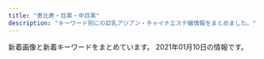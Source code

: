 ```yaml
---
title: "恵比寿・目黒・中目黒"
description: "キーワード別にの巨乳アジアン・チャイナエステ嬢情報をまとめました。"
---
```


新着画像と新着キーワードをまとめています。
2021年01月10日の情報です。

<DmmAffiliateIns />
<KeywordTable
  shops={
    [
    {
        "name": "\u6d77\u8cca\u8239",
        "img_links": [
            "http://kaizokusen.jpn.mn/images/mobile.jpg",
            "http://kaizokusen.jpn.mn/photos/sites/31/2020/01/2020010602051995.jpg",
            "http://kaizokusen.jpn.mn/images/news_bj3.jpg",
            "http://kaizokusen.jpn.mn/photos/sites/31/2019/05/2019051702252726.jpg",
            "http://kaizokusen.jpn.mn/photos/sites/31/2020/06/2020061305220545.jpg",
            "http://kaizokusen.jpn.mn/images/s_link.png",
            "http://kaizokusen.jpn.mn/images/end.png",
            "http://kaizokusen.jpn.mn/photos/sites/31/2019/03/2019032601332117.jpg",
            "http://kaizokusen.jpn.mn/photos/sites/31/2020/06/2020060409294464.jpg",
            "http://kaizokusen.jpn.mn/photos/sites/31/2020/08/2020082411195272.jpg",
            "http://kaizokusen.jpn.mn/photos/sites/31/2019/12/201912200917482.jpg",
            "http://kaizokusen.jpn.mn/photos/sites/31/2019/01/201901130238317.jpg",
            "http://kaizokusen.jpn.mn/photos/sites/31/2020/04/2020042207290081.jpg",
            "http://kaizokusen.jpn.mn/photos/sites/31/2020/06/2020061302013959.jpg",
            "http://kaizokusen.jpn.mn/photos/sites/31/2019/06/2019061406003081.jpg",
            "http://kaizokusen.jpn.mn/photos/sites/31/2019/01/2019012803255272.jpg",
            "http://kaizokusen.jpn.mn/images/s_contact.jpg",
            "http://kaizokusen.jpn.mn/photos/sites/31/2020/05/2020051510144982.jpg",
            "http://kaizokusen.jpn.mn/photos/sites/31/2019/11/2019111401215721.jpg",
            "http://kaizokusen.jpn.mn/photos/sites/31/2019/12/2019122806012497.jpg",
            "http://kaizokusen.jpn.mn/photos/sites/31/2019/09/2019091102140786.jpg",
            "http://kaizokusen.jpn.mn/images/s_pick.png",
            "http://kaizokusen.jpn.mn/images/news03.jpg",
            "http://kaizokusen.jpn.mn/photos/sites/31/2018/12/2018122706404758.jpg",
            "http://kaizokusen.jpn.mn/photos/sites/31/2020/02/202002070127147.jpg",
            "http://kaizokusen.jpn.mn/photos/sites/31/2020/01/2020011609085443.jpg",
            "http://kaizokusen.jpn.mn/photos/sites/31/2019/01/2019010309225534.jpg",
            "http://kaizokusen.jpn.mn/photos/sites/31/2020/11/2020112103070699.jpg",
            "http://kaizokusen.jpn.mn/photos/sites/31/2020/03/2020031402334084.jpg",
            "http://kaizokusen.jpn.mn/images/headline.jpg",
            "http://kaizokusen.jpn.mn/photos/sites/31/2018/12/2018121710580889.jpg",
            "http://kaizokusen.jpn.mn/images/s_news.jpg",
            "http://kaizokusen.jpn.mn/photos/sites/31/2020/03/2020030801205388.jpg",
            "http://kaizokusen.jpn.mn/photos/sites/31/2019/04/2019040301572848.jpg",
            "http://kaizokusen.jpn.mn/photos/sites/31/2019/03/2019032710574970.jpg",
            "http://kaizokusen.jpn.mn/photos/sites/31/2019/06/2019061406003197.jpg",
            "http://kaizokusen.jpn.mn/photos/sites/31/2019/06/2019060402255852.jpg",
            "http://kaizokusen.jpn.mn/photos/sites/31/2019/11/2019112102290816.jpg",
            "http://kaizokusen.jpn.mn/photos/sites/31/2019/11/2019111410352979.jpg",
            "http://kaizokusen.jpn.mn/photos/sites/31/2020/02/2020022107354732.jpg",
            "http://kaizokusen.jpn.mn/photos/sites/31/2020/12/2020120801390122.jpg",
            "http://kaizokusen.jpn.mn/photos/sites/31/2020/06/2020062208015349.jpg",
            "http://kaizokusen.jpn.mn/photos/sites/31/2019/12/2019121904244431.jpg",
            "http://kaizokusen.jpn.mn/photos/sites/31/2019/09/2019092905302643.jpg",
            "http://kaizokusen.jpn.mn/images/news04.jpg",
            "http://kaizokusen.jpn.mn/images/news_bj1.jpg",
            "http://kaizokusen.jpn.mn/photos/sites/31/2018/07/2018070912312985.jpg",
            "http://kaizokusen.jpn.mn/photos/sites/31/2019/02/2019022801560094.jpg",
            "http://kaizokusen.jpn.mn/images/s_staff.png",
            "http://kaizokusen.jpn.mn/photos/sites/31/2019/06/2019060402255271.jpg",
            "http://kaizokusen.jpn.mn/images/top.jpg",
            "http://kaizokusen.jpn.mn/photos/sites/31/2019/02/2019021410470448.jpg",
            "http://kaizokusen.jpn.mn/photos/sites/31/2020/08/2020080301195061.jpg"
        ],
        "station": "\u4e2d\u76ee\u9ed2\u99c5\u5357\u6539\u672d\u897f\u53e3",
        "keywords": {
            "83": 8,
            "D": 74,
            "87": 31,
            "84": 2,
            "C": 45,
            "86": 27,
            "85": 27,
            "E": 27,
            "88": 10
        },
        "url": "http://kaizokusen.jpn.mn/"
    },
    {
        "station": "JR\u76ee\u9ed2\u99c5\u6771\u53e3",
        "url": "http://relacute.tyo.cm/",
        "img_links": [
            "http://relacute.tyo.cm/photos/sites/42/2017/04/411443062809353899.jpg",
            "http://relacute.tyo.cm/photos/sites/42/2019/02/201902121620011.jpg",
            "http://relacute.tyo.cm/photos/sites/42/2017/04/2.jpg",
            "http://relacute.tyo.cm/images/newface1.jpg",
            "http://relacute.tyo.cm/images/girl-z2.jpg",
            "http://relacute.tyo.cm/photos/sites/42/2017/05/16.jpg",
            "http://relacute.tyo.cm/images/girl-z1.jpg",
            "http://relacute.tyo.cm/photos/sites/42/2016/11/staff6.jpg",
            "http://relacute.tyo.cm/photos/sites/42/2019/02/2019021216200689.jpg",
            "http://relacute.tyo.cm/photos/sites/42/2016/11/5.jpg",
            "http://relacute.tyo.cm/images/mobile.png",
            "http://relacute.tyo.cm/photos/sites/42/2017/06/18.jpg",
            "http://relacute.tyo.cm/images/staff01.jpg",
            "http://relacute.tyo.cm/images/top1.jpg",
            "http://relacute.tyo.cm/images/s_news.jpg",
            "http://relacute.tyo.cm/photos/sites/42/2016/11/staff7.jpg",
            "http://relacute.tyo.cm/images/link1.jpg",
            "http://relacute.tyo.cm/photos/sites/42/2016/11/staff1.jpg",
            "http://relacute.tyo.cm/images/top.jpg"
        ],
        "name": "RelaCute \u30ea\u30e9\u30ad\u30e5\u30fc\u30c8",
        "keywords": {
            "87": 1,
            "C": 25,
            "D": 9
        }
    },
    {
        "name": "With you\u30fb\u30a6\u30a3\u30ba\u30e6\u30fc",
        "station": "JR\u76ee\u9ed2\u99c5\u6771\u53e3",
        "img_links": [
            "http://with-you.tyo.cm/images/s_pick.jpg",
            "http://with-you.tyo.cm/photos/sites/6/2019/11/2019112214503286.jpg",
            "http://with-you.tyo.cm/photos/sites/6/2019/11/2019112214502832.jpg",
            "http://with-you.tyo.cm/photos/sites/6/2019/11/2019110806175734.jpg",
            "http://with-you.tyo.cm/images/s_news.jpg",
            "http://with-you.tyo.cm/photos/sites/6/2019/10/2019102716505281.jpg",
            "http://with-you.tyo.cm/photos/sites/6/2019/11/2019110107573374.jpg",
            "http://with-you.tyo.cm/photos/sites/6/2019/11/2019112517121980.jpg",
            "http://with-you.tyo.cm/photos/sites/6/2019/11/2019110806175615.jpg",
            "http://with-you.tyo.cm/photos/sites/6/2019/12/2019121914290210.jpg",
            "http://with-you.tyo.cm/photos/sites/6/2020/06/2020061515330329.jpg",
            "http://with-you.tyo.cm/photos/sites/6/2020/03/2020032714573892.jpg",
            "http://with-you.tyo.cm/images/s_staff.jpg",
            "http://with-you.tyo.cm/photos/sites/6/2019/11/2019110108001772.jpg",
            "http://with-you.tyo.cm/photos/sites/6/2019/11/2019112517122617.jpg",
            "http://with-you.tyo.cm/photos/sites/6/2020/09/2020092511214697.jpg",
            "http://with-you.tyo.cm/photos/sites/6/2019/11/2019111915264046.jpg",
            "http://with-you.tyo.cm/photos/sites/6/2019/12/2019121017051599.jpg",
            "http://with-you.tyo.cm/photos/sites/6/2019/12/2019121914290846.jpg",
            "http://with-you.tyo.cm/photos/sites/6/2019/10/2019102716505124.jpg",
            "http://with-you.tyo.cm/photos/sites/6/2019/02/2019021816155116.jpg",
            "http://with-you.tyo.cm/photos/sites/6/2019/11/2019110107572662.jpg",
            "http://with-you.tyo.cm/images/top.png",
            "http://with-you.tyo.cm/photos/sites/6/2020/03/2020032714542799.jpg",
            "http://with-you.tyo.cm/photos/sites/6/2019/03/2019030615474648.jpg",
            "http://with-you.tyo.cm/photos/sites/6/2019/02/2019021816145119.jpg",
            "http://with-you.tyo.cm/images/s_link.jpg",
            "http://with-you.tyo.cm/photos/sites/6/2019/11/2019112916075813.jpg",
            "http://with-you.tyo.cm/images/s_recuit.jpg",
            "http://with-you.tyo.cm/photos/sites/6/2019/11/2019111915264240.jpg",
            "http://with-you.tyo.cm/photos/sites/6/2019/11/2019110108002447.jpg",
            "http://with-you.tyo.cm/photos/sites/6/2020/06/2020061515324852.jpg",
            "http://with-you.tyo.cm/photos/sites/6/2019/02/2019021818395644.jpg",
            "http://with-you.tyo.cm/photos/sites/6/2019/02/2019021818404723.jpg",
            "http://with-you.tyo.cm/photos/sites/6/2019/06/2019060510455732.jpg",
            "http://with-you.tyo.cm/photos/sites/6/2019/12/2019121017051597.jpg",
            "http://with-you.tyo.cm/photos/sites/6/2019/11/2019112916080552.jpg",
            "http://with-you.tyo.cm/photos/sites/6/2019/11/2019110606012817.jpg",
            "http://with-you.tyo.cm/photos/sites/6/2019/11/2019112916075124.jpg"
        ],
        "url": "http://with-you.tyo.cm",
        "keywords": {
            "C": 34,
            "D": 18
        }
    },
    {
        "station": "JR\u76ee\u9ed2\u99c5\u897f\u53e3",
        "name": "OnlyOne",
        "url": "http://onlyone.tyo.cm/",
        "img_links": [
            "http://onlyone.tyo.cm/photos/sites/5/2019/11/2019110105152849.jpg",
            "http://onlyone.tyo.cm/photos/sites/5/2018/10/201810181432433.jpg",
            "http://onlyone.tyo.cm/photos/sites/5/2019/01/2019011814353078.jpg",
            "http://onlyone.tyo.cm/photos/sites/5/2018/11/2018112110301745.jpg",
            "http://onlyone.tyo.cm/photos/sites/5/2019/01/2019013017371133.jpg",
            "http://onlyone.tyo.cm/photos/sites/5/2019/12/2019120510353312.jpg",
            "http://onlyone.tyo.cm/photos/sites/5/2019/06/2019060510472559.jpg",
            "http://onlyone.tyo.cm/photos/sites/5/2020/02/2020022610121615.jpg",
            "http://onlyone.tyo.cm/photos/sites/5/2020/01/2020011413501066.jpg",
            "http://onlyone.tyo.cm/photos/sites/5/2018/08/2018080308152252.jpg",
            "http://onlyone.tyo.cm/images/s_staff.png",
            "http://onlyone.tyo.cm/images/acc2.jpg",
            "http://onlyone.tyo.cm/images/line.jpg",
            "http://onlyone.tyo.cm/photos/sites/5/2019/07/2019070616424775.jpg",
            "http://onlyone.tyo.cm/photos/sites/5/2018/03/2018031607430562.jpg",
            "http://onlyone.tyo.cm/photos/sites/5/2019/05/2019052911352557.jpg",
            "http://onlyone.tyo.cm/photos/sites/5/2019/11/2019110105153240.jpg",
            "http://onlyone.tyo.cm/photos/sites/5/2019/07/201907171609201.jpg",
            "http://onlyone.tyo.cm/photos/sites/5/2018/07/2018071709241386.jpg",
            "http://onlyone.tyo.cm/photos/sites/5/2019/07/2019071716092046.jpg",
            "http://onlyone.tyo.cm/photos/sites/5/2017/11/2017112708111797.jpg",
            "http://onlyone.tyo.cm/photos/sites/5/2020/01/2020011412572423.jpg",
            "http://onlyone.tyo.cm/photos/sites/5/2020/09/2020092617301564.jpg",
            "http://onlyone.tyo.cm/photos/sites/5/2020/09/2020092510523723.jpg",
            "http://onlyone.tyo.cm/photos/sites/5/2020/07/2020070217061815.jpg",
            "http://onlyone.tyo.cm/photos/sites/5/2019/12/2019121715483135.jpg",
            "http://onlyone.tyo.cm/photos/sites/5/2019/08/2019082610481667.jpg",
            "http://onlyone.tyo.cm/photos/sites/5/2020/06/2020060815500896.jpg",
            "http://onlyone.tyo.cm/photos/sites/5/2019/11/2019112117013754.jpg",
            "http://onlyone.tyo.cm/images/acc3.jpg",
            "http://onlyone.tyo.cm/photos/sites/5/2019/08/2019080815010066.jpg",
            "http://onlyone.tyo.cm/photos/sites/5/2019/05/2019050915292562.jpg",
            "http://onlyone.tyo.cm/images/room4.jpg",
            "http://onlyone.tyo.cm/photos/sites/5/2018/08/2018082407542866.jpg",
            "http://onlyone.tyo.cm/photos/sites/5/2018/06/2018062904050630.jpg",
            "http://onlyone.tyo.cm/photos/sites/5/2018/07/2018071709242171.jpg",
            "http://onlyone.tyo.cm/images/top.png",
            "http://onlyone.tyo.cm/images/s_link.png",
            "http://onlyone.tyo.cm/photos/sites/5/2019/03/2019030418403098.jpg",
            "http://onlyone.tyo.cm/photos/sites/5/2020/09/2020092510524025.jpg",
            "http://onlyone.tyo.cm/photos/sites/5/2020/03/2020031716151746.jpg",
            "http://onlyone.tyo.cm/images/acc1.jpg",
            "http://onlyone.tyo.cm/images/new.jpg",
            "http://onlyone.tyo.cm/photos/sites/5/2020/01/2020011413500417.jpg",
            "http://onlyone.tyo.cm/photos/sites/5/2019/06/2019060510384975.jpg",
            "http://onlyone.tyo.cm/images/room3.jpg",
            "http://onlyone.tyo.cm/photos/sites/5/2020/07/2020070215334437.jpg",
            "http://onlyone.tyo.cm/photos/sites/5/2019/02/2019022310334774.jpg",
            "http://onlyone.tyo.cm/photos/sites/5/2020/09/2020092510523998.jpg",
            "http://onlyone.tyo.cm/photos/sites/5/2020/05/2020051419324761.jpg",
            "http://onlyone.tyo.cm/photos/sites/5/2018/09/2018092710191274.jpg",
            "http://onlyone.tyo.cm/photos/sites/5/2020/09/2020090210405221.jpg",
            "http://onlyone.tyo.cm/photos/sites/5/2018/11/2018110713255310.jpg",
            "http://onlyone.tyo.cm/images/room1.jpg",
            "http://onlyone.tyo.cm/images/room2.jpg",
            "http://onlyone.tyo.cm/photos/sites/5/2020/09/2020092218541894.jpg",
            "http://onlyone.tyo.cm/images/acc4.jpg",
            "http://onlyone.tyo.cm/photos/sites/5/2019/02/2019022310345266.jpg",
            "http://onlyone.tyo.cm/photos/sites/5/2019/07/2019070711031982.jpg"
        ],
        "keywords": {
            "85": 6,
            "86": 12,
            "84": 1,
            "E": 3,
            "D": 25,
            "F": 1,
            "C": 4,
            "87": 7,
            "83": 2,
            "88": 3
        }
    },
    {
        "station": "JR\u76ee\u9ed2\u99c5\u6771\u53e3",
        "name": "\u91d1\u306e\u6708",
        "keywords": {},
        "img_links": [
            "http://kintsuki.este88.com/gals/momo1.jpg",
            "http://kintsuki.este88.com/images/ph1.jpg",
            "http://kintsuki.este88.com/gals/kana1.jpg",
            "http://kintsuki.este88.com/gals/kaori1.jpg",
            "http://kintsuki.este88.com/images/r01.jpg",
            "http://kintsuki.este88.com/gals/mika1.jpg",
            "http://kintsuki.este88.com/gals/rina1.jpg",
            "http://kintsuki.este88.com/gals/yuyu1.jpg",
            "http://kintsuki.este88.com/gals/koyuki1.jpg",
            "http://kintsuki.este88.com/images/r04.jpg",
            "http://kintsuki.este88.com/gals/rei1.jpg",
            "http://kintsuki.este88.com/images/r02.jpg",
            "http://kintsuki.este88.com/gals/kixyoko1.jpg"
        ],
        "url": "http://kintsuki.este88.com/"
    },
    {
        "url": "http://meguro-babel.com/",
        "img_links": [
            "http://meguro-babel.com/images/img_1.jpg",
            "http://meguro-babel.com/girl/7.jpg",
            "http://meguro-babel.com/girl/9.jpg",
            "http://meguro-babel.com/images/room/photo04.jpg",
            "http://meguro-babel.com/images/room/photo01.jpg",
            "http://meguro-babel.com/girl/24.jpg",
            "http://meguro-babel.com/images/topimg4.jpg",
            "http://meguro-babel.com/girl/6.jpg",
            "http://meguro-babel.com/topics/img/150-1.jpg",
            "http://meguro-babel.com/girl/8.jpg",
            "http://meguro-babel.com/images/qr.jpg",
            "http://meguro-babel.com/girl/21.jpg",
            "http://meguro-babel.com/topics/img/142-1.jpg",
            "http://meguro-babel.com/topics/img/149-1.jpg",
            "http://meguro-babel.com/girl/10.jpg",
            "http://meguro-babel.com/topics/img/129-1.jpg",
            "http://meguro-babel.com/topics/img/146-1.jpg",
            "http://meguro-babel.com/topics/img/145-1.jpg",
            "http://meguro-babel.com/girl/4.jpg",
            "http://meguro-babel.com/girl/1.jpg",
            "http://meguro-babel.com/girl/15.jpg",
            "http://meguro-babel.com/images/room/photo02.jpg",
            "http://meguro-babel.com/girl/11.jpg",
            "http://meguro-babel.com/girl/3.jpg",
            "http://meguro-babel.com/girl/5.jpg",
            "http://meguro-babel.com/images/room/photo03.jpg",
            "http://meguro-babel.com/girl/19.jpg"
        ],
        "name": "\u30d0\u30d9\u30eb",
        "keywords": {},
        "station": "JR\u76ee\u9ed2\u99c5\u6771\u53e3"
    },
    {
        "name": "\u30d5\u30a3\u30b8\u30fc\u30ea\u30be\u30fc\u30c8",
        "station": "\u4e2d\u76ee\u9ed2\u99c5\u897f\u53e3",
        "img_links": [
            "http://fiji-resort.ests.jp/photos/sites/30/2018/11/2018110510493920.jpg",
            "http://fiji-resort.ests.jp/images/access01.jpg",
            "http://fiji-resort.ests.jp/photos/sites/30/2019/11/2019110909384037.jpg",
            "http://fiji-resort.ests.jp/images/access02.jpg",
            "http://fiji-resort.ests.jp/photos/sites/30/2018/06/2018061511340989.jpg",
            "http://fiji-resort.ests.jp/images/access05.jpg",
            "http://fiji-resort.ests.jp/photos/sites/30/2018/09/2018091916161390.jpg",
            "http://fiji-resort.ests.jp/images/s_topics.png",
            "http://fiji-resort.ests.jp/images/access03.jpg",
            "http://fiji-resort.ests.jp/images/s_link.png",
            "http://fiji-resort.ests.jp/images/top.png",
            "http://fiji-resort.ests.jp/photos/sites/30/2019/03/2019033011105316.jpg",
            "http://fiji-resort.ests.jp/photos/sites/30/2019/05/2019050215480157.jpg",
            "http://fiji-resort.ests.jp/photos/sites/30/2019/05/2019050215480292.jpg",
            "http://fiji-resort.ests.jp/photos/sites/30/2019/03/2019033011081995.jpg",
            "http://fiji-resort.ests.jp/images/topics_bj3.png",
            "http://fiji-resort.ests.jp/photos/sites/30/2019/12/2019121110440091.jpg",
            "http://fiji-resort.ests.jp/images/access04.jpg",
            "http://fiji-resort.ests.jp/images/access06.jpg",
            "http://fiji-resort.ests.jp/photos/sites/30/2018/11/2018110510493422.jpg",
            "http://fiji-resort.ests.jp/photos/sites/30/2020/02/2020022116402274.jpg",
            "http://fiji-resort.ests.jp/images/line.png",
            "http://fiji-resort.ests.jp/photos/sites/30/2019/03/2019031518525662.jpg",
            "http://fiji-resort.ests.jp/photos/sites/30/2019/09/2019092914334514.jpg",
            "http://fiji-resort.ests.jp/photos/sites/30/2019/06/2019061411123068.jpg",
            "http://fiji-resort.ests.jp/photos/sites/30/2018/09/2018091301234543.jpg",
            "http://fiji-resort.ests.jp/photos/sites/30/2019/05/2019050215480138.jpg",
            "http://fiji-resort.ests.jp/images/mobile.png",
            "http://fiji-resort.ests.jp/images/end.png",
            "http://fiji-resort.ests.jp/images/s_staff.png",
            "http://fiji-resort.ests.jp/photos/sites/30/2019/04/2019042017525677.jpg",
            "http://fiji-resort.ests.jp/photos/sites/30/2019/06/2019060610451514.jpg"
        ],
        "url": "http://fiji-resort.ests.jp/",
        "keywords": {
            "87": 78,
            "83": 39,
            "E": 57,
            "D": 141,
            "85": 123,
            "86": 60,
            "89": 18,
            "C": 138,
            "82": 18
        }
    },
    {
        "station": "JR\u6075\u6bd4\u5bff\u99c5\u897f\u53e3",
        "img_links": [
            "https://fuwatenshi.tyo.cm/photos/sites/71/2021/01/2021010907290646.jpg",
            "https://fuwatenshi.tyo.cm/images/service4.jpg",
            "https://fuwatenshi.tyo.cm/photos/sites/71/2020/12/2020120805180429.jpg",
            "https://fuwatenshi.tyo.cm/images/room6.jpg",
            "https://fuwatenshi.tyo.cm/photos/sites/71/2020/12/202012010903004.jpg",
            "https://fuwatenshi.tyo.cm/images/top.jpg",
            "https://fuwatenshi.tyo.cm/images/service3.jpg",
            "https://fuwatenshi.tyo.cm/images/room4.jpg",
            "https://fuwatenshi.tyo.cm/photos/sites/71/2020/12/2020120109030359.jpg",
            "https://fuwatenshi.tyo.cm/images/service2.jpg",
            "https://fuwatenshi.tyo.cm/photos/sites/71/2021/01/2021010907195524.jpg",
            "https://fuwatenshi.tyo.cm/images/s_news.jpg",
            "https://fuwatenshi.tyo.cm/images/info.jpg",
            "https://fuwatenshi.tyo.cm/images/s_pick.jpg",
            "https://fuwatenshi.tyo.cm/images/s_staff.png",
            "https://fuwatenshi.tyo.cm/photos/sites/71/2020/11/2020111008511341.jpg",
            "https://fuwatenshi.tyo.cm/images/service1.jpg",
            "https://fuwatenshi.tyo.cm/photos/sites/71/2020/12/2020120109025928.jpg",
            "https://fuwatenshi.tyo.cm/images/s_service.png",
            "https://fuwatenshi.tyo.cm/photos/sites/71/2020/11/2020112701383631.jpg",
            "https://fuwatenshi.tyo.cm/images/room3.jpg",
            "https://fuwatenshi.tyo.cm/images/room2.jpg",
            "https://fuwatenshi.tyo.cm/images/mobile.jpg",
            "https://fuwatenshi.tyo.cm/images/room1.jpg",
            "https://fuwatenshi.tyo.cm/photos/sites/71/2020/12/2020120109025939.jpg",
            "https://fuwatenshi.tyo.cm/photos/sites/71/2021/01/2021011009194573.jpg",
            "https://fuwatenshi.tyo.cm/photos/sites/71/2020/11/2020111008511286.jpg"
        ],
        "name": "\u3075\u308f\u3075\u308f\u5929\u4f7f",
        "url": "https://fuwatenshi.tyo.cm/",
        "keywords": {
            "84": 7,
            "E": 7,
            "85": 14,
            "86": 14,
            "D": 35,
            "89": 7
        }
    },
    {
        "name": "\u7f8e\u9b54\u5973",
        "station": "JR\u6075\u6bd4\u5bff\u99c5\u897f\u53e3",
        "url": "http://bimajo-massage.work/",
        "img_links": [
            "http://bimajo-massage.work/sp/img/st6.jpg",
            "http://bimajo-massage.work/img/st1.jpg",
            "http://bimajo-massage.work/img/st5.jpg",
            "http://bimajo-massage.work/img/mo.png",
            "http://bimajo-massage.work/sp/img/t-t.jpg",
            "http://bimajo-massage.work/img/st6.jpg",
            "http://bimajo-massage.work/sp/img/time.jpg",
            "http://bimajo-massage.work/sp/img/tit.jpg",
            "http://bimajo-massage.work/img/st7.jpg",
            "http://bimajo-massage.work/sp/img/acc1.jpg",
            "http://bimajo-massage.work/sp/img/tel.jpg",
            "http://bimajo-massage.work/img/st8.jpg",
            "http://bimajo-massage.work/sp/img/pic.jpg",
            "http://bimajo-massage.work/img/sta1.jpg",
            "http://bimajo-massage.work/sp/img/pc.jpg",
            "http://bimajo-massage.work/sp/img/sys.jpg",
            "http://bimajo-massage.work/sp/img/t-a.jpg",
            "http://bimajo-massage.work/img/sta6.jpg",
            "http://bimajo-massage.work/sp/img/t-o.jpg",
            "http://bimajo-massage.work/img/acc1.jpg",
            "http://bimajo-massage.work/sp/img/t-s.jpg",
            "http://bimajo-massage.work/sp/img/t-r.jpg",
            "http://bimajo-massage.work/img/xmas.png",
            "http://bimajo-massage.work/sp/img/acc2.jpg",
            "http://bimajo-massage.work/img/sta7.jpg",
            "http://bimajo-massage.work/sp/img/st1.jpg",
            "http://bimajo-massage.work/img/acc2.jpg",
            "http://bimajo-massage.work/sp/img/st5.jpg",
            "http://bimajo-massage.work/img/sta8.jpg",
            "http://bimajo-massage.work/img/sta5.jpg",
            "http://bimajo-massage.work/sp/img/p-6.jpg",
            "http://bimajo-massage.work/img/bottom.png",
            "http://bimajo-massage.work/img/body-.png",
            "http://bimajo-massage.work/sp/img/info.jpg",
            "http://bimajo-massage.work/sp/img/st8.jpg",
            "http://bimajo-massage.work/sp/img/p-7.jpg",
            "http://bimajo-massage.work/sp/img/botton.jpg",
            "http://bimajo-massage.work/img/pic.png",
            "http://bimajo-massage.work/sp/img/st7.jpg",
            "http://bimajo-massage.work/sp/img/add.jpg",
            "http://bimajo-massage.work/sp/img/p-8.jpg",
            "http://bimajo-massage.work/sp/img/cam.jpg"
        ],
        "keywords": {
            "D": 25,
            "87": 13,
            "85": 14,
            "C": 14,
            "88": 12,
            "86": 12,
            "E": 12
        }
    },
    {
        "img_links": [
            "http://www.oasis.esjoho.com/img/btn_blog.png",
            "http://www.oasis.esjoho.com/img/goback.jpg",
            "http://www.oasis.esjoho.com/img/tel.png",
            "http://www.oasis.esjoho.com/img/ttl_info.png",
            "http://www.oasis.esjoho.com/img/ttl_news.png",
            "http://www.oasis.esjoho.com/files/005.jpg",
            "http://www.oasis.esjoho.com/img/btn_side_mobile.jpg",
            "http://www.oasis.esjoho.com/files/001-02.jpg",
            "http://www.oasis.esjoho.com/files/001.jpg",
            "http://www.oasis.esjoho.com/files/004-02.jpg",
            "http://www.oasis.esjoho.com/files/002.jpg",
            "http://www.oasis.esjoho.com/files/005-02.jpg",
            "http://www.oasis.esjoho.com/files/004.jpg",
            "http://www.oasis.esjoho.com/files/002-02.jpg",
            "http://www.oasis.esjoho.com/img/pickup.jpg"
        ],
        "url": "http://www.oasis.esjoho.com/",
        "name": "\u30aa\u30a2\u30b7\u30b9",
        "keywords": {
            "87": 4,
            "D": 6,
            "C": 14,
            "86": 2,
            "85": 2
        },
        "station": "\u897f\u5c0f\u5c71\u99c5"
    },
    {
        "url": "http://www.ourstarts.site/",
        "name": "\u30cb\u30e3\u30fc\u30cb\u30e3\u30fc",
        "keywords": {},
        "img_links": [
            "http://www.ourstarts.site/templets/default/images/t3.jpg",
            "http://www.ourstarts.site/templets/default/picture/right.png",
            "http://www.ourstarts.site/uploads/allimg/200729/1-200H9141229.jpg",
            "http://www.ourstarts.site/templets/default/picture/staff.png",
            "http://www.ourstarts.site/uploads/200729/1-200H9140K5J4.jpg",
            "http://www.ourstarts.site/templets/default/images/t2.jpg",
            "http://www.ourstarts.site/templets/default/images/t1.jpg",
            "http://www.ourstarts.site/templets/default/picture/news.png",
            "http://www.ourstarts.site/templets/default/picture/foot_tel.png",
            "http://www.ourstarts.site/uploads/allimg/200729/1-200H9141912.jpg",
            "http://www.ourstarts.site/templets/default/picture/head_tell.png",
            "http://www.ourstarts.site/templets/default/picture/timg (1).png",
            "http://www.ourstarts.site/templets/default/picture/tel_contact.png",
            "http://www.ourstarts.site/uploads/allimg/200729/1-200H9141213.jpg",
            "http://www.ourstarts.site/uploads/200729/1-200H9140Q13E.jpg",
            "http://www.ourstarts.site/uploads/200729/1-200H9141612609.jpg",
            "http://www.ourstarts.site/templets/default/picture/close.png",
            "http://www.ourstarts.site/uploads/180917/1-1P91G6122J28.jpg"
        ],
        "station": "JR\u6075\u6bd4\u5bff\u99c5\u897f\u53e3"
    },
    {
        "url": "http://victoria.tyo.cm/",
        "name": "Victoria\u30fb\u30d3\u30af\u30c8\u30ea\u30a2",
        "station": "JR\u76ee\u9ed2\u99c5\u6771\u53e3",
        "keywords": {
            "89": 1,
            "82": 2,
            "85": 8,
            "D": 21,
            "83": 7,
            "87": 4,
            "C": 7,
            "86": 10,
            "E": 3,
            "93": 1,
            "F": 1,
            "G": 1
        },
        "img_links": [
            "http://victoria.tyo.cm/images/mobile.jpg",
            "http://victoria.tyo.cm/photos/sites/13/2019/01/2019010506293526.jpg",
            "http://victoria.tyo.cm/photos/sites/13/2020/02/202002030340133.jpg",
            "http://victoria.tyo.cm/photos/sites/13/2018/12/2018122701570643.jpg",
            "http://victoria.tyo.cm/photos/sites/13/2019/01/2019010506292922.jpg",
            "http://victoria.tyo.cm/photos/sites/13/2019/12/2019120904521737.jpg",
            "http://victoria.tyo.cm/photos/sites/13/2020/01/2020011104241542.jpg",
            "http://victoria.tyo.cm/photos/sites/13/2019/01/2019012509505197.jpg",
            "http://victoria.tyo.cm/photos/sites/13/2020/02/2020021307433041.jpg",
            "http://victoria.tyo.cm/images/pick.jpg",
            "http://victoria.tyo.cm/photos/sites/13/2019/05/201905100639429.jpg",
            "http://victoria.tyo.cm/photos/sites/13/2019/12/2019120406433710.jpg",
            "http://victoria.tyo.cm/photos/sites/13/2018/12/2018121502493814.jpg",
            "http://victoria.tyo.cm/images/room3.jpg",
            "http://victoria.tyo.cm/photos/sites/13/2019/02/2019022703022355.jpg",
            "http://victoria.tyo.cm/photos/sites/13/2020/01/2020012005552622.jpg",
            "http://victoria.tyo.cm/photos/sites/13/2020/03/2020031904101259.jpg",
            "http://victoria.tyo.cm/photos/sites/13/2020/01/2020011205500461.jpg",
            "http://victoria.tyo.cm/photos/sites/13/2019/10/2019100904083557.jpg",
            "http://victoria.tyo.cm/photos/sites/13/2018/12/2018121502493847.jpg",
            "http://victoria.tyo.cm/photos/sites/13/2019/02/2019021206543056.jpg",
            "http://victoria.tyo.cm/photos/sites/13/2019/01/2019012509534353.jpg",
            "http://victoria.tyo.cm/images/s_staff.png",
            "http://victoria.tyo.cm/photos/sites/13/2018/12/2018122701570616.jpg",
            "http://victoria.tyo.cm/photos/sites/13/2020/01/2020012005552181.jpg",
            "http://victoria.tyo.cm/photos/sites/13/2019/12/2019120904521188.jpg",
            "http://victoria.tyo.cm/images/room1.jpg",
            "http://victoria.tyo.cm/images/room2.jpg",
            "http://victoria.tyo.cm/photos/sites/13/2019/01/2019012108071242.jpg",
            "http://victoria.tyo.cm/photos/sites/13/2018/12/2018121502493953.jpg",
            "http://victoria.tyo.cm/images/news.jpg",
            "http://victoria.tyo.cm/photos/sites/13/2019/01/2019011103510521.jpg",
            "http://victoria.tyo.cm/photos/sites/13/2019/07/2019070206503156.jpg",
            "http://victoria.tyo.cm/photos/sites/13/2019/08/2019080607062415.jpg",
            "http://victoria.tyo.cm/photos/sites/13/2018/12/2018122904422525.jpg",
            "http://victoria.tyo.cm/photos/sites/13/2018/12/2018121502493879.jpg",
            "http://victoria.tyo.cm/photos/sites/13/2019/10/2019101403232834.jpg",
            "http://victoria.tyo.cm/photos/sites/13/2019/04/2019040304024424.jpg",
            "http://victoria.tyo.cm/photos/sites/13/2019/04/2019041807165826.jpg",
            "http://victoria.tyo.cm/images/room4.jpg",
            "https://www.a-side.com/ad/koko/include/banner/koko_125x125.png",
            "http://victoria.tyo.cm/photos/sites/13/2020/10/2020100803550565.jpg",
            "http://victoria.tyo.cm/photos/sites/13/2020/02/2020020104570910.jpg",
            "http://victoria.tyo.cm/photos/sites/13/2019/10/2019100904082968.jpg",
            "http://victoria.tyo.cm/photos/sites/13/2018/12/2018122904411765.jpg",
            "http://victoria.tyo.cm/photos/sites/13/2019/02/2019021407162693.jpg",
            "http://victoria.tyo.cm/images/face.jpg",
            "http://victoria.tyo.cm/photos/sites/13/2019/12/2019120106181894.jpg",
            "http://victoria.tyo.cm/images/top.jpg",
            "http://victoria.tyo.cm/photos/sites/13/2019/06/2019061005275095.jpg"
        ]
    },
    {
        "img_links": [
            "http://angel.jpn.cm/images/room3.jpg",
            "http://angel.jpn.cm/photos/sites/3/2017/11/201711280608539.jpg",
            "http://angel.jpn.cm/photos/sites/3/2016/08/staff24.jpg",
            "http://angel.jpn.cm/photos/sites/3/2016/08/staff7a.jpg",
            "http://angel.jpn.cm/photos/sites/3/2016/08/staff28.jpg",
            "http://angel.jpn.cm/images/room1.jpg",
            "http://angel.jpn.cm/photos/sites/3/2017/12/2017122705371661.jpg",
            "http://angel.jpn.cm/photos/sites/3/2018/06/2018061601280885.jpg",
            "http://angel.jpn.cm/photos/sites/3/2019/06/201906051042276.jpg",
            "http://angel.jpn.cm/photos/sites/3/2019/12/2019122718552333.jpg",
            "http://angel.jpn.cm/photos/sites/3/2018/06/2018062105525655.jpg",
            "http://angel.jpn.cm/photos/sites/3/2019/11/2019111814073465.jpg",
            "http://angel.jpn.cm/photos/sites/3/2016/08/staff23a.jpg",
            "http://angel.jpn.cm/photos/sites/3/2016/08/staff36g.jpg",
            "http://angel.jpn.cm/images/mobile.jpg",
            "http://angel.jpn.cm/photos/sites/3/2016/08/staff29.jpg",
            "http://angel.jpn.cm/photos/sites/3/2019/06/2019060510404179.jpg",
            "http://angel.jpn.cm/photos/sites/3/2016/08/staff38.jpg",
            "http://angel.jpn.cm/photos/sites/3/2016/08/staff5.jpg",
            "http://angel.jpn.cm/photos/sites/3/2016/08/staff22a.jpg",
            "http://angel.jpn.cm/photos/sites/3/2016/09/staff40.jpg",
            "http://angel.jpn.cm/photos/sites/3/2016/08/staff2a.jpg",
            "http://angel.jpn.cm/photos/sites/3/2017/12/201712270537317.jpg",
            "http://angel.jpn.cm/images/room7.jpg",
            "http://angel.jpn.cm/photos/sites/3/2016/08/staff37a.jpg",
            "http://angel.jpn.cm/photos/sites/3/2018/06/2018061505064271.jpg",
            "http://angel.jpn.cm/photos/sites/3/2016/08/staff11.jpg",
            "http://angel.jpn.cm/photos/sites/3/2016/08/staff3.jpg",
            "http://angel.jpn.cm/images/girl-z1.jpg",
            "http://angel.jpn.cm/photos/sites/3/2016/08/staff37.jpg",
            "http://angel.jpn.cm/photos/sites/3/2016/08/staff8.jpg",
            "http://angel.jpn.cm/photos/sites/3/2019/12/2019122718552413.jpg",
            "http://angel.jpn.cm/photos/sites/3/2017/04/1.jpg",
            "http://angel.jpn.cm/images/room4.jpg",
            "http://angel.jpn.cm/photos/sites/3/2016/08/staff5a.jpg",
            "http://angel.jpn.cm/photos/sites/3/2016/08/staff24a.jpg",
            "http://angel.jpn.cm/photos/sites/3/2016/08/staff4.jpg",
            "http://angel.jpn.cm/photos/sites/3/2016/08/staff25.jpg",
            "http://angel.jpn.cm/photos/sites/3/2018/09/2018091001155585.jpg",
            "http://angel.jpn.cm/photos/sites/3/2016/08/staff28a.jpg",
            "http://angel.jpn.cm/photos/sites/3/2016/10/staff01.jpg",
            "http://angel.jpn.cm/images/room5.jpg",
            "http://cdn.dino-es.com/images/logo/150x40DinoEs.png",
            "http://angel.jpn.cm/photos/sites/3/2017/01/1.jpg",
            "http://angel.jpn.cm/images/s_news.png",
            "http://angel.jpn.cm/images/s_link.png",
            "http://angel.jpn.cm/photos/sites/3/2016/09/staff40a.jpg",
            "http://angel.jpn.cm/images/s_mobile.png",
            "http://angel.jpn.cm/photos/sites/3/2019/07/2019071213431954.jpg",
            "http://angel.jpn.cm/photos/sites/3/2016/10/staff41.jpg",
            "http://angel.jpn.cm/photos/sites/3/2017/03/2.jpg",
            "http://angel.jpn.cm/photos/sites/3/2016/08/staff3a.jpg",
            "http://angel.jpn.cm/images/top01.jpg",
            "http://angel.jpn.cm/photos/sites/3/2018/11/201811011331167.jpg",
            "http://angel.jpn.cm/images/room2.jpg",
            "http://angel.jpn.cm/photos/sites/3/2016/08/staff14.jpg",
            "http://angel.jpn.cm/images/s_staff.png",
            "http://angel.jpn.cm/images/nbj3.jpg",
            "http://angel.jpn.cm/photos/sites/3/2016/08/staff7.jpg",
            "http://angel.jpn.cm/photos/sites/3/2016/08/staff2.jpg",
            "http://angel.jpn.cm/photos/sites/3/2016/08/staff21.jpg",
            "http://angel.jpn.cm/images/girl-z2.jpg",
            "http://angel.jpn.cm/images/info.jpg",
            "http://angel.jpn.cm/photos/sites/3/2019/12/2019122718552430.jpg",
            "http://angel.jpn.cm/photos/sites/3/2017/05/8.jpg",
            "http://angel.jpn.cm/photos/sites/3/2020/06/2020061515170635.jpg",
            "http://angel.jpn.cm/images/room6.jpg",
            "http://angel.jpn.cm/photos/sites/3/2016/08/staff23.jpg",
            "http://angel.jpn.cm/photos/sites/3/2016/08/staff21a.jpg",
            "http://angel.jpn.cm/images/s_pick.png",
            "http://angel.jpn.cm/photos/sites/3/2019/07/2019071016030711.jpg",
            "http://angel.jpn.cm/photos/sites/3/2018/06/2018061505064251.jpg",
            "http://angel.jpn.cm/photos/sites/3/2020/09/2020092511154515.jpg",
            "http://angel.jpn.cm/photos/sites/3/2016/08/staff36h.jpg",
            "http://angel.jpn.cm/photos/sites/3/2016/09/72670992207769698.jpg",
            "http://angel.jpn.cm/photos/sites/3/2016/08/staff35.jpg",
            "http://angel.jpn.cm/photos/sites/3/2019/11/201911181407260.jpg",
            "http://angel.jpn.cm/photos/sites/3/2017/11/2017112010234266.jpg",
            "http://angel.jpn.cm/photos/sites/3/2016/08/staff25a.jpg",
            "http://angel.jpn.cm/photos/sites/3/2016/08/staff39.jpg",
            "http://angel.jpn.cm/photos/sites/3/2019/10/2019100910242499.jpg",
            "http://angel.jpn.cm/photos/sites/3/2016/08/staff22.jpg",
            "http://angel.jpn.cm/images/top02.jpg",
            "http://angel.jpn.cm/photos/sites/3/2016/10/staff01a.jpg"
        ],
        "keywords": {
            "85": 4,
            "88": 2,
            "89": 3,
            "F": 1,
            "84": 4,
            "E": 3,
            "C": 40,
            "D": 27,
            "87": 2,
            "86": 9
        },
        "station": "JR\u76ee\u9ed2\u99c5\u6771\u53e3",
        "url": "http://angel.jpn.cm/",
        "name": "Angel-\u30a8\u30f3\u30b8\u30a7\u30eb-"
    },
    {
        "url": "http://hi-msg.com/tonton/",
        "name": "\u30c8\u30f3\u30c8\u30f3",
        "keywords": {
            "85": 7,
            "86": 17,
            "E": 5,
            "C": 7,
            "83": 7,
            "D": 19
        },
        "img_links": [
            "http://hi-msg.com/tonton/images/slider/slide2s.png",
            "http://hi-msg.com/tonton/images/fbb.jpg",
            "http://hi-msg.com/tonton/images/an_2_02.jpg",
            "http://hi-msg.com/tonton/images/index_01.jpg",
            "http://hi-msg.com/tonton/images/an_4_01.jpg",
            "http://hi-msg.com/tonton/images/an_2_01.jpg",
            "http://hi-msg.com/tonton/images/an_1_01.jpg",
            "http://hi-msg.com/tonton/images/an_3_02.jpg",
            "http://hi-msg.com/tonton/images/r2.jpg",
            "http://hi-msg.com/tonton/images/staff_images/sl.png",
            "http://hi-msg.com/tonton/images/an_5_01.jpg",
            "http://hi-msg.com/tonton/images/an_6_02.jpg",
            "http://hi-msg.com/tonton/images/slider/slide3.png",
            "http://hi-msg.com/tonton/images/an_5_02.jpg",
            "http://hi-msg.com/tonton/images/an_6_01.jpg",
            "http://hi-msg.com/tonton/images/index-2.jpg",
            "http://hi-msg.com/tonton/images/eve1.png",
            "http://hi-msg.com/tonton/images/qr.jpg",
            "http://hi-msg.com/tonton/images/slider/slide2.png",
            "http://hi-msg.com/tonton/images/r3.jpg",
            "http://hi-msg.com/tonton/images/sys1.jpg",
            "http://hi-msg.com/tonton/images/r1.jpg",
            "http://hi-msg.com/tonton/images/an_3_01.jpg",
            "http://hi-msg.com/tonton/images/staff_images/st1.jpg",
            "http://hi-msg.com/tonton/images/an_1_02.jpg",
            "http://hi-msg.com/tonton/images/staff_images/st5.jpg",
            "http://hi-msg.com/tonton/images/slider/slide1.png",
            "http://hi-msg.com/tonton/images/staff_images/st3.jpg",
            "http://hi-msg.com/tonton/images/staff_images/st4.jpg",
            "http://hi-msg.com/tonton/images/staff_images/st2.jpg",
            "http://hi-msg.com/tonton/images/r4.jpg",
            "http://hi-msg.com/tonton/images/index-1.jpg",
            "http://hi-msg.com/tonton/images/an_4_02.jpg",
            "http://hi-msg.com/tonton/images/slider/slide3s.png",
            "http://hi-msg.com/tonton/images/slider/slide1s.png"
        ],
        "station": "JR\u6075\u6bd4\u5bff\u99c5\u897f\u53e3"
    },
    {
        "url": "http://nakamegurofun.com/",
        "station": "\u4e2d\u76ee\u9ed2\u99c5\u897f\u53e3",
        "name": "Flower \uff5e\u30d5\u30e9\u30ef\u30fc\uff5e",
        "keywords": {
            "87": 4,
            "C": 1,
            "88": 1,
            "85": 1,
            "D": 5
        },
        "img_links": [
            "http://nakamegurofun.com/files/006fa9d.jpg",
            "http://nakamegurofun.com/files/0020964.jpg",
            "http://nakamegurofun.com/files/007-030964.jpg",
            "http://nakamegurofun.com/files/003-020964.jpg",
            "http://nakamegurofun.com/images/tel.png",
            "http://nakamegurofun.com/images/main_top.png",
            "http://nakamegurofun.com/images/shop/shop01.jpg",
            "http://nakamegurofun.com/images/infotiao1.jpg",
            "http://nakamegurofun.com/images/xian.png",
            "http://nakamegurofun.com/files/0070964.jpg",
            "http://nakamegurofun.com/files/0080964.jpg",
            "http://nakamegurofun.com/files/002-020964.jpg",
            "http://nakamegurofun.com/files/008-020964.jpg",
            "http://nakamegurofun.com/images/shop/shop03.jpg",
            "http://nakamegurofun.com/files/002fa9d.jpg",
            "http://nakamegurofun.com/files/0030964.jpg",
            "http://nakamegurofun.com/files/006-020964.jpg",
            "http://nakamegurofun.com/files/007fa9d.jpg",
            "http://nakamegurofun.com/files/0024f22.jpg",
            "http://nakamegurofun.com/files/0084f22.jpg",
            "http://nakamegurofun.com/images/shop/shop04.jpg",
            "http://nakamegurofun.com/files/0050964.jpg",
            "http://nakamegurofun.com/images/s4.jpg",
            "http://nakamegurofun.com/images/s1.jpg",
            "http://nakamegurofun.com/images/s5.jpg",
            "http://nakamegurofun.com/files/0064f22.jpg",
            "http://nakamegurofun.com/files/0060964.jpg",
            "http://nakamegurofun.com/images/s2.jpg",
            "http://nakamegurofun.com/images/service91a6.png",
            "http://nakamegurofun.com/files/002-030964.jpg",
            "http://nakamegurofun.com/files/005-020964.jpg",
            "http://nakamegurofun.com/images/main_bottom.png",
            "http://nakamegurofun.com/files/0034f22.jpg",
            "http://nakamegurofun.com/files/003-030964.jpg",
            "http://nakamegurofun.com/files/008fa9d.jpg",
            "http://nakamegurofun.com/files/005fa9d.jpg",
            "http://nakamegurofun.com/images/zi_staff.png",
            "http://nakamegurofun.com/files/006-030964.jpg",
            "http://nakamegurofun.com/files/0054f22.jpg",
            "http://nakamegurofun.com/files/005-030964.jpg",
            "http://nakamegurofun.com/files/003fa9d.jpg",
            "http://nakamegurofun.com/files/008-030964.jpg",
            "http://nakamegurofun.com/images/zi_massage.png",
            "http://nakamegurofun.com/files/007-020964.jpg",
            "http://nakamegurofun.com/images/shop/shop02.jpg",
            "http://nakamegurofun.com/images/s3.jpg",
            "http://nakamegurofun.com/files/0074f22.jpg"
        ]
    }
]
}
/>
<DmmAffiliateScript />
